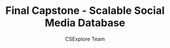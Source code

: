 ---
guideId: DBMS-101
moduleId: DBMS-25
title: Final Capstone - Scalable Social Media Database
description: Design and implement a scalable database for a social media platform.
author: CSExplore Team
---